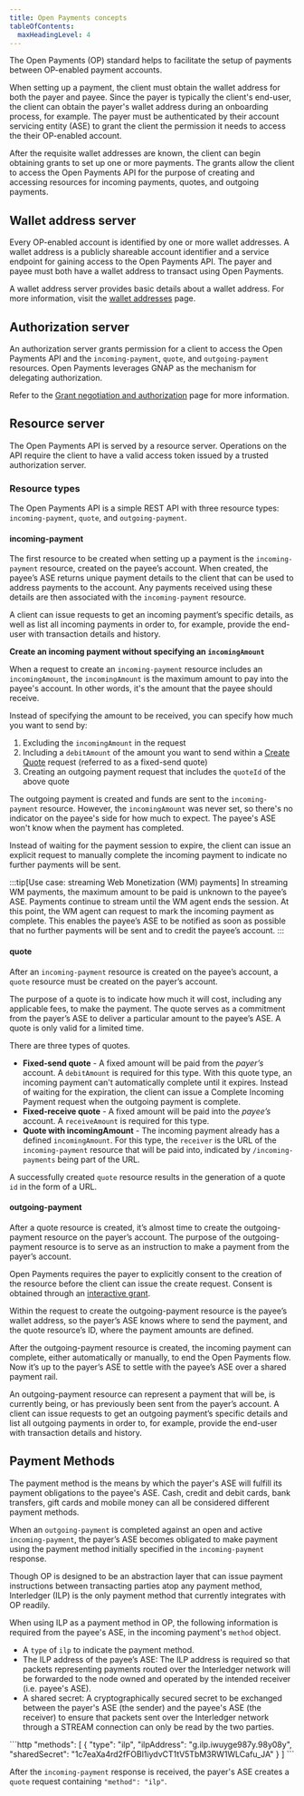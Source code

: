 ```yaml
---
title: Open Payments concepts
tableOfContents:
  maxHeadingLevel: 4
---
```



The Open Payments (OP) standard helps to facilitate the setup of payments between OP-enabled payment accounts.

When setting up a payment, the client must obtain the wallet address for both the payer and payee. Since the payer is typically the client's end-user, the client can obtain the payer's wallet address during an onboarding process, for example. The payer must be authenticated by their account servicing entity (ASE) to grant the client the permission it needs to access the their OP-enabled account.

After the requisite wallet addresses are known, the client can begin obtaining grants to set up one or more payments. The grants allow the client to access the Open Payments API for the purpose of creating and accessing resources for incoming payments, quotes, and outgoing payments.

## Wallet address server

Every OP-enabled account is identified by one or more wallet addresses. A wallet address is a publicly shareable account identifier and a service endpoint for gaining access to the Open Payments API. The payer and payee must both have a wallet address to transact using Open Payments.

A wallet address server provides basic details about a wallet address. For more information, visit the [wallet addresses](/introduction/wallet-addresses) page.

## Authorization server

An authorization server grants permission for a client to access the Open Payments API and the `incoming-payment`, `quote`, and `outgoing-payment` resources. Open Payments leverages GNAP as the mechanism for delegating authorization.

Refer to the [Grant negotiation and authorization](/introduction/grants) page for more information.

## Resource server

The Open Payments API is served by a resource server. Operations on the API require the client to have a valid access token issued by a trusted authorization server.

### Resource types

The Open Payments API is a simple REST API with three resource types: `incoming-payment`, `quote`, and `outgoing-payment`.

#### incoming-payment

The first resource to be created when setting up a payment is the `incoming-payment` resource, created on the payee’s account. When created, the payee’s ASE returns unique payment details to the client that can be used to address payments to the account. Any payments received using these details are then associated with the `incoming-payment` resource.

A client can issue requests to get an incoming payment’s specific details, as well as list all incoming payments in order to, for example, provide the end-user with transaction details and history.

**Create an incoming payment without specifying an `incomingAmount`**

When a request to create an `incoming-payment` resource includes an `incomingAmount`, the `incomingAmount` is the maximum amount to pay into the payee's account. In other words, it's the amount that the payee should receive.

Instead of specifying the amount to be received, you can specify how much you want to send by:

1. Excluding the `incomingAmount` in the request
2. Including a `debitAmount` of the amount you want to send within a [Create Quote](#quote) request (referred to as a fixed-send quote)
3. Creating an outgoing payment request that includes the `quoteId` of the above quote

The outgoing payment is created and funds are sent to the `incoming-payment` resource. However, the `incomingAmount` was never set, so there's no indicator on the payee's side for how much to expect. The payee's ASE won't know when the payment has completed.

Instead of waiting for the payment session to expire, the client can issue an explicit request to manually <LinkOut href='/apis/resource-server/operations/complete-incoming-payment'>complete the incoming payment</LinkOut> to indicate no further payments will be sent.

:::tip[Use case: streaming Web Monetization (WM) payments]
In streaming WM payments, the maximum amount to be paid is unknown to the payee’s ASE. Payments continue to stream until the WM agent ends the session. At this point, the WM agent can request to mark the incoming payment as complete. This enables the payee’s ASE to be notified as soon as possible that no further payments will be sent and to credit the payee’s account.
:::

#### quote

After an `incoming-payment` resource is created on the payee’s account, a `quote` resource must be created on the payer’s account.

The purpose of a quote is to indicate how much it will cost, including any applicable fees, to make the payment. The quote serves as a commitment from the payer’s ASE to deliver a particular amount to the payee’s ASE. A quote is only valid for a limited time.

There are three types of quotes.

- **Fixed-send quote** - A fixed amount will be paid from the _payer’s_ account. A `debitAmount` is required for this type. With this quote type, an incoming payment can't automatically complete until it expires. Instead of waiting for the expiration, the client can issue a <LinkOut href='/apis/resource-server/operations/complete-incoming-payment'>Complete Incoming Payment request</LinkOut> when the outgoing payment is complete.
- **Fixed-receive quote** - A fixed amount will be paid into the _payee’s_ account. A `receiveAmount` is required for this type.
- **Quote with incomingAmount** - The incoming payment already has a defined `incomingAmount`. For this type, the `receiver` is the URL of the `incoming-payment` resource that will be paid into, indicated by `/incoming-payments` being part of the URL.

A successfully created `quote` resource results in the generation of a quote `id` in the form of a URL.

#### outgoing-payment

After a quote resource is created, it’s almost time to create the outgoing-payment resource on the payer’s account. The purpose of the outgoing-payment resource is to serve as an instruction to make a payment from the payer’s account.

Open Payments requires the payer to explicitly consent to the creation of the resource before the client can issue the create request. Consent is obtained through an [interactive grant](/introduction/grants/#outgoing-payment-grant).

Within the request to create the outgoing-payment resource is the payee’s wallet address, so the payer’s ASE knows where to send the payment, and the quote resource’s ID, where the payment amounts are defined.

After the outgoing-payment resource is created, the incoming payment can complete, either automatically or manually, to end the Open Payments flow. Now it’s up to the payer’s ASE to settle with the payee’s ASE over a shared payment rail.

An outgoing-payment resource can represent a payment that will be, is currently being, or has previously been sent from the payer’s account. A client can issue requests to get an outgoing payment’s specific details and list all outgoing payments in order to, for example, provide the end-user with transaction details and history.

## Payment Methods

The payment method is the means by which the payer's ASE will fulfill its payment obligations to the payee's ASE. Cash, credit and debit cards, bank transfers, gift cards and mobile money can all be considered different payment methods.

When an `outgoing-payment` is completed against an open and active `incoming-payment`, the payer’s ASE becomes obligated to make payment using the payment method initially specified in the `incoming-payment` response.

Though OP is designed to be an abstraction layer that can issue payment instructions between transacting parties atop any payment method, <LinkOut href='https://interledger.org'>Interledger (ILP) </LinkOut> is the only payment method that currently integrates with OP readily.

When using ILP as a payment method in OP, the following information is required from the payee's ASE, in the incoming payment's `method` object.

- A `type` of `ilp` to indicate the payment method.
- The <LinkOut href='https://interledger.org/developers/rfcs/ilp-addresses/'>ILP address</LinkOut> of the payee’s ASE: The ILP address is required so that packets representing payments routed over the Interledger network will be forwarded to the node owned and operated by the intended receiver (i.e. payee's ASE).
- A shared secret: A cryptographically secured secret to be exchanged between the payer's ASE (the sender) and the payee's ASE (the receiver) to ensure that packets sent over the Interledger network through a <LinkOut href='https://interledger.org/developers/rfcs/stream-protocol/'>STREAM</LinkOut> connection can only be read by the two parties.

<CodeBlock title="incoming-payment methods object">
  ```http
  "methods": [
    {
      "type": "ilp",
      "ilpAddress": "g.ilp.iwuyge987y.98y08y",
      "sharedSecret": "1c7eaXa4rd2fFOBl1iydvCT1tV5TbM3RW1WLCafu_JA"
    }
  ] 
  ```
</CodeBlock>

After the `incoming-payment` response is received, the payer's ASE creates a `quote` request containing `"method": "ilp"`.
